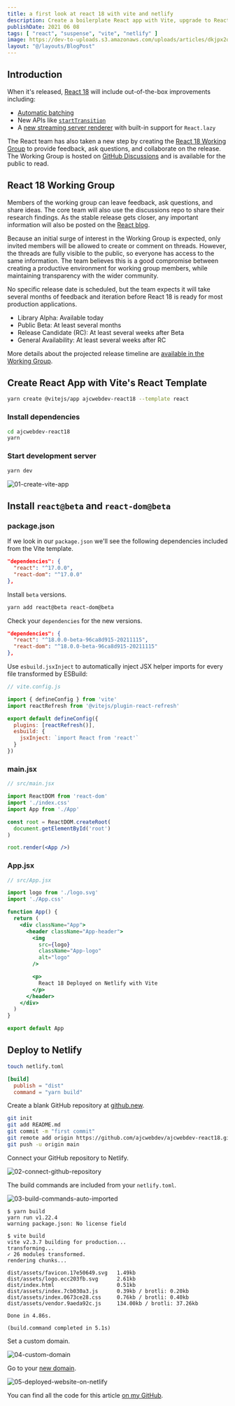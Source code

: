 ```yaml
---
title: a first look at react 18 with vite and netlify
description: Create a boilerplate React app with Vite, upgrade to React 18, and deploy your app to Netlify.
publishDate: 2021 06 08
tags: [ "react", "suspense", "vite", "netlify" ]
image: https://dev-to-uploads.s3.amazonaws.com/uploads/articles/dkjpx2q7x1065dxb6hl0.png
layout: "@/layouts/BlogPost"
---
```


## Introduction

When it's released, [React 18](https://github.com/reactwg/react-18/discussions/4) will include out-of-the-box improvements including:
* [Automatic batching](https://github.com/reactwg/react-18/discussions/21)
* New APIs like [`startTransition`](https://github.com/reactwg/react-18/discussions/41)
* A [new streaming server renderer](https://github.com/reactwg/react-18/discussions/37) with built-in support for `React.lazy`

The React team has also taken a new step by creating the [React 18 Working Group](https://github.com/reactwg/react-18) to provide feedback, ask questions, and collaborate on the release. The Working Group is hosted on [GitHub Discussions](https://github.com/reactwg/react-18/discussions) and is available for the public to read.

## React 18 Working Group

Members of the working group can leave feedback, ask questions, and share ideas. The core team will also use the discussions repo to share their research findings. As the stable release gets closer, any important information will also be posted on the [React blog](https://reactjs.org/blog/all.html/).

Because an initial surge of interest in the Working Group is expected, only invited members will be allowed to create or comment on threads. However, the threads are fully visible to the public, so everyone has access to the same information. The team believes this is a good compromise between creating a productive environment for working group members, while maintaining transparency with the wider community.

No specific release date is scheduled, but the team expects it will take several months of feedback and iteration before React 18 is ready for most production applications.

* Library Alpha: Available today
* Public Beta: At least several months
* Release Candidate (RC): At least several weeks after Beta
* General Availability: At least several weeks after RC

More details about the projected release timeline are [available in the Working Group](https://github.com/reactwg/react-18/discussions/9).

## Create React App with Vite's React Template

```bash
yarn create @vitejs/app ajcwebdev-react18 --template react
```

### Install dependencies

```bash
cd ajcwebdev-react18
yarn
```

### Start development server

```bash
yarn dev
```

![01-create-vite-app](https://dev-to-uploads.s3.amazonaws.com/uploads/articles/fdvsb936oo4qlhq2fw12.png)

## Install `react@beta` and `react-dom@beta`

### package.json

If we look in our `package.json` we'll see the following dependencies included from the Vite template.

```json
"dependencies": {
  "react": "^17.0.0",
  "react-dom": "^17.0.0"
},
```

Install `beta` versions.

```bash
yarn add react@beta react-dom@beta
```

Check your `dependencies` for the new versions.

```json
"dependencies": {
  "react": "^18.0.0-beta-96ca8d915-20211115",
  "react-dom": "^18.0.0-beta-96ca8d915-20211115"
},
```

Use `esbuild.jsxInject` to automatically inject JSX helper imports for every file transformed by ESBuild:

```javascript
// vite.config.js

import { defineConfig } from 'vite'
import reactRefresh from '@vitejs/plugin-react-refresh'

export default defineConfig({
  plugins: [reactRefresh()],
  esbuild: {
    jsxInject: `import React from 'react'`
  }
})
```

### main.jsx

```jsx
// src/main.jsx

import ReactDOM from 'react-dom'
import './index.css'
import App from './App'

const root = ReactDOM.createRoot(
  document.getElementById('root')
)

root.render(<App />)
```

### App.jsx

```jsx
// src/App.jsx

import logo from './logo.svg'
import './App.css'

function App() {
  return (
    <div className="App">
      <header className="App-header">
        <img
          src={logo}
          className="App-logo"
          alt="logo"
        />

        <p>
          React 18 Deployed on Netlify with Vite
        </p>
      </header>
    </div>
  )
}

export default App
```

## Deploy to Netlify

```bash
touch netlify.toml
```

```toml
[build]
  publish = "dist"
  command = "yarn build"
```

Create a blank GitHub repository at [github.new](https://github.com/new/).

```bash
git init
git add README.md
git commit -m "first commit"
git remote add origin https://github.com/ajcwebdev/ajcwebdev-react18.git
git push -u origin main
```

Connect your GitHub repository to Netlify.

![02-connect-github-repository](https://dev-to-uploads.s3.amazonaws.com/uploads/articles/sud29dkfgb9kxcthbm0a.png)

The build commands are included from your `netlify.toml`.

![03-build-commands-auto-imported](https://dev-to-uploads.s3.amazonaws.com/uploads/articles/pfdbymv7infchvybsjgh.png)

```
$ yarn build
yarn run v1.22.4
warning package.json: No license field

$ vite build
vite v2.3.7 building for production...
transforming...
✓ 26 modules transformed.
rendering chunks...

dist/assets/favicon.17e50649.svg   1.49kb
dist/assets/logo.ecc203fb.svg      2.61kb
dist/index.html                    0.51kb
dist/assets/index.7cb030a3.js      0.39kb / brotli: 0.20kb
dist/assets/index.0673ce28.css     0.76kb / brotli: 0.40kb
dist/assets/vendor.9aeda92c.js     134.00kb / brotli: 37.26kb

Done in 4.86s.
​
(build.command completed in 5.1s)
```

Set a custom domain.

![04-custom-domain](https://dev-to-uploads.s3.amazonaws.com/uploads/articles/adsfhpjsem8g8wkcm6ap.png)

Go to your [new domain](https://ajcwebdev-react18.netlify.app/).

![05-deployed-website-on-netlify](https://dev-to-uploads.s3.amazonaws.com/uploads/articles/sx49sydxcw7q6hgc2tv7.png)

You can find all the code for this article [on my GitHub](https://github.com/ajcwebdev/ajcwebdev-react18).